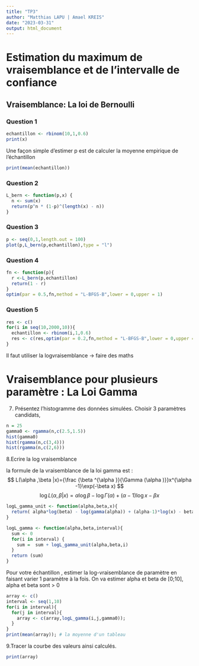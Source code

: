 ```yaml
---
title: "TP3"
author: "Matthias LAPU | Amael KREIS"
date: "2023-03-31"
output: html_document
---
```


# Estimation du maximum de vraisemblance et de l'intervalle de confiance

## Vraisemblance: La loi de Bernoulli

### Question 1
```r
echantillon <- rbinom(10,1,0.6)
print(x)
```
Une façon simple d'estimer p est de calculer la moyenne empirique de l'échantillon
```r
print(mean(echantillon))
```

### Question 2

```r
L_bern <- function(p,x) {
  n <- sum(x)
  return(p^n * (1-p)^(length(x) - n))
}
```

### Question 3

```r
p <- seq(0,1,length.out = 100)
plot(p,L_bern(p,echantillon),type = "l")
```

### Question 4

```r
fn <- function(p){
  r <-L_bern(p,echantillon)
  return(1 - r)
}
optim(par = 0.5,fn,method = "L-BFGS-B",lower = 0,upper = 1)

```
### Question 5
```r
res <- c()
for(i in seq(10,2000,10)){
  echantillon <- rbinom(i,1,0.6)
  res <- c(res,optim(par = 0.2,fn,method = "L-BFGS-B",lower = 0,upper = 1)[[1]])
}
```

Il faut utiliser la logvraisemblance -> faire des maths





# Vraisemblance pour plusieurs paramètre : La Loi Gamma 

7. Présentez l'histogramme des données simulées. Choisir 3 paramètres candidats, 

```r
n = 25
gamma0 <- rgamma(n,c(2.5,1.5))
hist(gamma0)
hist(rgamma(n,c(3,4)))
hist(rgamma(n,c(2,6)))
```
 8.Ecrire la log vraisemblance 
 
 la formule de la vraisemblance de la loi gamma est : 
 $$
 L(\alpha ,\beta |x)={\frac {\beta ^{\alpha }}{\Gamma (\alpha )}}x^{\alpha -1}\exp(-\beta x)
 $$
 $$
 \log L(\alpha ,\beta |x)=\alpha \log \beta -\log \Gamma (\alpha )+(\alpha -1)\log x-\beta x
 $$
 
```r
logL_gamma_unit <- function(alpha,beta,x){
  return( alpha*log(beta) - log(gamma(alpha)) + (alpha-1)*log(x) - beta*x ) 
}

logL_gamma <- function(alpha,beta,interval){
  sum <- 0
  for(i in interval) {
    sum =  sum + logL_gamma_unit(alpha,beta,i)
  }
  return (sum)
}
```
 
Pour votre échantillon , estimer la log-vraisemblance de paramètre \theta en faisant varier 1 paramètre à la fois. On va estimer alpha et beta de [0;10], alpha et beta sont > 0 

```r
array <- c()
interval <- seq(1,10)
for(i in interval){
  for(j in interval){
    array <- c(array,logL_gamma(i,j,gamma0));
  }
}
print(mean(array)); # la moyenne d'un tableau
```

9.Tracer la courbe des valeurs ainsi calculés.
```r
print(array)
```
